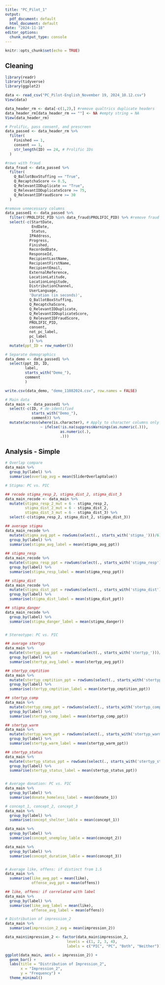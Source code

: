 ```yaml
---
title: "PC_Pilot_1"
output:
  pdf_document: default
  html_document: default
date: "2024-11-18"
editor_options:
  chunk_output_type: console
---
```


```r
knitr::opts_chunk$set(echo = TRUE)
```

## Cleaning

```r
library(readr)
library(tidyverse)
library(ggplot2)

data <- read_csv("PC_Pilot-English_November 19, 2024_10.12.csv")
View(data)

data_header_rm <- data[-c(1,2),] #remove qualtrics duplicate headers
data_header_rm[data_header_rm == ""] <- NA #empty string = NA
View(data_header_rm)

# Prolific, pass consent, and prescreen
data_passed <- data_header_rm %>%
  filter(
    Finished == 1,
    consent == 1,
    str_length(ID) == 24, # Prolific IDs
  )

#rows with fraud
data_fraud <- data_passed %>%
  filter(
    Q_BallotBoxStuffing == "True",
    Q_RecaptchaScore <= 0.5,
    Q_RelevantIDDuplicate == "True",
    Q_RelevantIDDuplicateScore >= 75,
    Q_RelevantIDFraudScore >= 30
  )

#remove unnecessary columns
data_passed1 <- data_passed %>%
  filter(!PROLIFIC_PID %in% data_fraud$PROLIFIC_PID) %>% #remove fraud
  select(-c(StartDate,
            EndDate,
            Status,
           IPAddress,
           Progress,
           Finished,
           RecordedDate,
           ResponseId,
           RecipientLastName,
           RecipientFirstName,
           RecipientEmail,
           ExternalReference,
           LocationLatitude,
           LocationLongitude,
           DistributionChannel,
           UserLanguage,
           'Duration (in seconds)',
           Q_BallotBoxStuffing,
           Q_RecaptchaScore,
           Q_RelevantIDDuplicate,
           Q_RelevantIDDuplicateScore,
           Q_RelevantIDFraudScore,
           PROLIFIC_PID,
           consent, 
           not_pc_label, 
           pc_label
           )) %>%
  mutate(ppt_ID = row_number())
```

```r
# Separate demographics
data_demo <- data_passed1 %>%
  select(ppt_ID, ID,
         label,
         starts_with("Demo_"), 
         comment
         )

write.csv(data_demo, "demo_11082024.csv", row.names = FALSE)

# Main data
data_main <- data_passed1 %>%
  select(-c(ID, # de-identified
            starts_with("Demo_"), 
            comment)) %>%
  mutate(across(where(is.character), # Apply to character columns only
                ~ ifelse(!is.na(suppressWarnings(as.numeric(.))),
                         as.numeric(.), 
                         .)))

```

## Analysis - Simple

```r
# Overlap compare
data_main %>%
  group_by(label) %>%
  summarise(overlap_avg = mean(SliderOverlapValue))

# Stigma: PC vs. PIC

## recode stigma_resp_2, stigma_dist_2, stigma_dist_3
data_main_recode <- data_main %>%
  mutate(stigma_resp_2_mut = 6 - stigma_resp_2,
         stigma_dist_2_mut = 6 - stigma_dist_2, 
         stigma_dist_3_mut = 6 - stigma_dist_3) %>%
  select(-c(stigma_resp_2, stigma_dist_2, stigma_dist_3))

## average stigma 
data_main_recode %>%
  mutate(stigma_avg_ppt = rowSums(select(., starts_with('stigma_')))/6) %>% 
  group_by(label) %>%
  summarise(stigma_avg_label = mean(stigma_avg_ppt))
  
## stigma_resp
data_main_recode %>%
  mutate(stigma_resp_ppt = rowSums(select(., starts_with('stigma_resp')))/2) %>% 
  group_by(label) %>%
  summarise(stigma_resp_label = mean(stigma_resp_ppt))

## stigma_dist
data_main_recode %>%
  mutate(stigma_dist_ppt = rowSums(select(., starts_with('stigma_dist')))/3) %>% 
  group_by(label) %>%
  summarise(stigma_dist_label = mean(stigma_dist_ppt))

## stigma_danger
data_main_recode %>%
  group_by(label) %>%
  summarise(stigma_danger_label = mean(stigma_danger))


# Stereotype: PC vs. PIC

## average stertyp
data_main %>%
  mutate(stertyp_avg_ppt = rowSums(select(., starts_with('stertyp_')))/8) %>% 
  group_by(label) %>%
  summarise(stertyp_avg_label = mean(stertyp_avg_ppt))

## stertyp_cmptition
data_main %>%
  mutate(stertyp_cmptition_ppt = rowSums(select(., starts_with('stertyp_cmptition_')))/2) %>% 
  group_by(label) %>%
  summarise(stertyp_cmptition_label = mean(stertyp_cmptition_ppt))

## stertyp_comp
data_main %>%
  mutate(stertyp_comp_ppt = rowSums(select(., starts_with('stertyp_comp_')))/2) %>% 
  group_by(label) %>%
  summarise(stertyp_comp_label = mean(stertyp_comp_ppt))

## stertyp_warm
data_main %>%
  mutate(stertyp_warm_ppt = rowSums(select(., starts_with('stertyp_warm_')))/2) %>% 
  group_by(label) %>%
  summarise(stertyp_warm_label = mean(stertyp_warm_ppt))

## stertyp_status
data_main %>%
  mutate(stertyp_status_ppt = rowSums(select(., starts_with('stertyp_status_')))/2) %>% 
  group_by(label) %>%
  summarise(stertyp_status_label = mean(stertyp_status_ppt))


# Average donation: PC vs. PIC
data_main %>%
  group_by(label) %>%
  summarise(donate_homeless_label = mean(donate_1))

# concept_1, concept_2, concept_3 
data_main %>%
  group_by(label) %>%
  summarise(concept_shelter_lable = mean(concept_1))

data_main %>%
  group_by(label) %>%
  summarise(concept_unemploy_lable = mean(concept_2))

data_main %>%
  group_by(label) %>%
  summarise(concept_duration_lable = mean(concept_3))


# Average like, offens: if distinct from 1.5 
data_main %>%
  summarise(like_avg_ppt = mean(like), 
            offense_avg_ppt = mean(offens))

## like, offens: if correlated with label
data_main %>%
  group_by(label) %>%
  summarise(like_avg_label = mean(like), 
            offense_avg_label = mean(offens))

# Distribution of impression_2
data_main %>%
  summarise(impression_2_avg = mean(impression_2))

data_main$impression_2 <- factor(data_main$impression_2, 
                            levels = c(1, 2, 3, 4), 
                            labels = c("PIC", "PC", "Both", "Neither"))

ggplot(data_main, aes(x = impression_2)) +
  geom_bar() +
  labs(title = "Distribution of Impression_2", 
       x = "Impression_2", 
       y = "Frequency") +
  theme_minimal()
```
